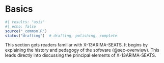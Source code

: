 # Basics

```r
#| results: "asis"
#| echo: false
source("_common.R")
status("drafting")  # drafting, polishing, complete
```

This section gets readers familiar with X-13ARIMA-SEATS.
It begins by explaining the history and pedagogy of the software (@sec-overwiew).
This leads directly into discussing the principal elements of X-13ARIMA-SEATS.
